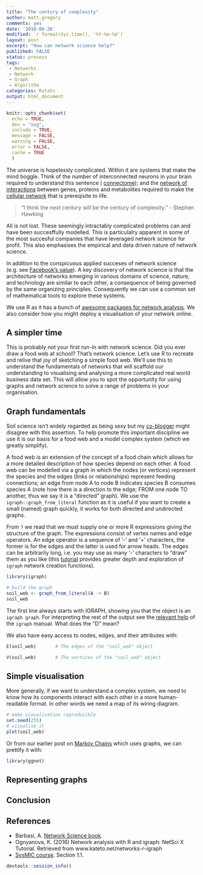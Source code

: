 ```yaml
---
title: "The century of complexity"
author: matt_gregory
comments: yes
date: '2018-08-26'
modified: `r format(Sys.time(), '%Y-%m-%d')`
layout: post
excerpt: "How can network science help?"
published: FALSE
status: process
tags:
 - Networks
 - Network
 - Graph
 - Algorithm
categories: Rstats
output: html_document
---
```


```r
knitr::opts_chunk$set(
  echo = TRUE,
  dev = "svg",
  include = TRUE,
  message = FALSE,
  warning = FALSE,
  error = FALSE,
  cache = TRUE
  )
```

The universe is hopelessly complicated. Within it are systems that make the mind boggle. Think of the number of interconnected neurons in your brain required to understand this sentence ( [connectome](http://www.humanconnectomeproject.org/)); and the [network of interactions](https://en.wikipedia.org/wiki/Gene_regulatory_network) between genes, proteins and metabolites required to make the [cellular network](https://www.humancellatlas.org/) that is prereqisite to life.  

> “I think the next century will be the century of complexity.” - Stephen Hawking  

All is not lost. These seemingly intractably complicated problems can and have been succesffully modelled. This is particulalry apparent in some of the most succesful companies that have leveraged network science for profit. This also emphasises the empirical and data driven nature of network science.   

In addition to the conspicuous applied succeses of network science (e.g. see [Facebook's value](https://www.forbes.com/companies/facebook/)). A key discovery of network science is that the architecture of networks emerging in various domains of science, nature, and technology are similar to each other, a consequence of being governed by the same organizing principles. Consequently we can use a common set of mathematical tools to explore these systems.  

We use R as it has a bunch of [awesome packages for network analysis](https://github.com/qinwf/awesome-R#network-analysis). We also consider how you might deploy a visualisation of your network online.  

## A simpler time

This is probably not your first run-in with network science. Did you ever draw a food web at school? That's network science. Let's use R to recreate and relive that joy of sketching a simple food web. We'll use this to understand the fundamentals of networks that will scaffold our understanding to visualising and analysing a more complicated real world business data set. This will allow you to spot the opportunity for using graphs and network science to solve a range of problems in your organisation.    

## Graph fundamentals

Soil science isn't widely regarded as being sexy but my [co-blogger](https://dspace.lib.cranfield.ac.uk/handle/1826/9298) might disagree with this assertion. To help promote this important discipline we use it is our basis for a food web and a model complex system (which we greatly simplify).    

A food web is an extension of the concept of a food chain which allows for a more detailed description of how species depend on each other. A food web can be modelled via a graph in which the nodes (or vertices) represent the species and the edges (links or relationships) represent feeding connections; an edge from node A to node B indicates species B consumes species A (note how there is a direction to the edge; FROM one node TO another, thus we say it is a "directed" graph). We use the `igraph::graph_from_literal` function as it is useful if you want to create a small (named) graph quickly, it works for both directed and undirected graphs.  

From `?` we read that we must supply one or more R expressions giving the structure of the graph. The expressions consist of vertex names and edge operators. An edge operator is a sequence of ‘-’ and ‘+’ characters, the former is for the edges and the latter is used for arrow heads. The edges can be arbitrarily long, i.e. you may use as many ‘-’ characters to “draw” them as you like (this [tutorial](http://kateto.net/ruworkshop#21_create_networks) provides greater depth and exploration of `igraph` network creation functions).

```r
library(igraph)

# build the graph
soil_web <- graph_from_literal(A -+ B)
soil_web
```

The first line always starts with IGRAPH, showing you that the object is an `igraph graph`. For interpreting the rest of the output see the [relevant help](http://igraph.org/r/doc/print.igraph.html) of the `igraph` manual. What does the "D" mean?    

We also have easy access to nodes, edges, and their attributes with:

```r
E(soil_web)       # The edges of the "soil_web" object

V(soil_web)       # The vertices of the "soil_web" object

```

## Simple visualisation

More generally, if we want to understand a complex system, we need to know how its components interact with each other in a more human-readable format. In other words we need a map of its wiring diagram.   

```r
# make visualisation reproducible
set.seed(255)
# visualise it
plot(soil_web)
```

Or from our earlier post on [Markov Chains](https://www.machinegurning.com/rstats/markov_chain_discrete/) which uses graphs, we can prettify it with:  

```r
library(ggnet)

```


## Representing graphs



## Conclusion

 

## References

* Barbasi, A. [Network Science book](http://networksciencebook.com/).  
* Ognyanova, K. (2016) Network analysis with R and igraph: NetSci X Tutorial. Retrieved from www.kateto.net/networks-r-igraph  
* [SysMIC course](https://sysmic.ac.uk/). Section 1.1.  


```r
devtools::session_info()
```